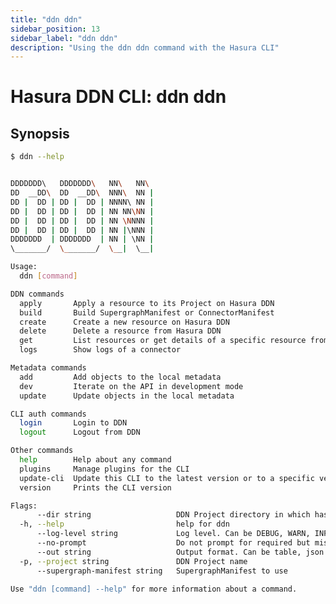 ```yaml
---
title: "ddn ddn"
sidebar_position: 13
sidebar_label: "ddn ddn"
description: "Using the ddn ddn command with the Hasura CLI"
---
```


# Hasura DDN CLI: ddn ddn

## Synopsis

```bash
$ ddn --help


DDDDDDD\   DDDDDDD\   NN\   NN\
DD  __DD\  DD  __DD\  NNN\  NN |
DD |  DD | DD |  DD | NNNN\ NN |
DD |  DD | DD |  DD | NN NN\NN |
DD |  DD | DD |  DD | NN \NNNN |
DD |  DD | DD |  DD | NN |\NNN |
DDDDDDD  | DDDDDDD  | NN | \NN |
\_______/  \_______/  \__|  \__|

Usage:
  ddn [command]

DDN commands
  apply       Apply a resource to its Project on Hasura DDN
  build       Build SupergraphManifest or ConnectorManifest
  create      Create a new resource on Hasura DDN
  delete      Delete a resource from Hasura DDN
  get         List resources or get details of a specific resource from Hasura DDN
  logs        Show logs of a connector

Metadata commands
  add         Add objects to the local metadata
  dev         Iterate on the API in development mode
  update      Update objects in the local metadata

CLI auth commands
  login       Login to DDN
  logout      Logout from DDN

Other commands
  help        Help about any command
  plugins     Manage plugins for the CLI
  update-cli  Update this CLI to the latest version or to a specific version
  version     Prints the CLI version

Flags:
      --dir string                   DDN Project directory in which hasura.yaml is present (default ".")
  -h, --help                         help for ddn
      --log-level string             Log level. Can be DEBUG, WARN, INFO, ERROR, or FATAL. (default "INFO")
      --no-prompt                    Do not prompt for required but missing flags
      --out string                   Output format. Can be table, json or yaml. (default "table")
  -p, --project string               DDN Project name
      --supergraph-manifest string   SupergraphManifest to use

Use "ddn [command] --help" for more information about a command.
```
